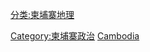 {{Commons category|Subdivisions of Cambodia}}
{{Catmore}}

[[Category:柬埔寨政治|Category:柬埔寨政治]]
[[Category:亞洲國家行政區劃|Cambodia]]
[[分类:柬埔寨地理|分类:柬埔寨地理]]